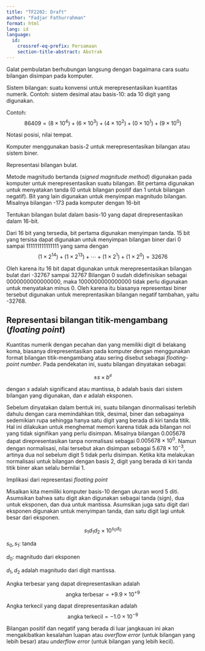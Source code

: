 ```yaml
---
title: "TF2202: Draft"
author: "Fadjar Fathurrahman"
format: html
lang: id
language:
  id:
    crossref-eq-prefix: Persamaan
    section-title-abstract: Abstrak
---
```


Galat pembulatan berhubungan langsung dengan bagaimana cara suatu bilangan
disimpan pada komputer.

Sistem bilangan: suatu konvensi untuk merepresentasikan
kuantitas numerik. Contoh: sistem desimal atau basis-10: ada 10 digit
yang digunakan.

Contoh:
$$
86409 = (8 \times 10^4) + (6 \times 10^3) + (4 \times 10^2) + (0 \times 10^1) +
(9\times 10^0)
$$

Notasi posisi, nilai tempat.

Komputer menggunakan basis-2 untuk merepresentasikan bilangan atau sistem biner.


Representasi bilangan bulat.

Metode magnitudo bertanda (*signed magnitude method*) digunakan pada komputer
untuk merepresentasikan suatu bilangan. Bit pertama digunakan untuk menyatakan tanda
(0 untuk bilangan positif dan 1 untuk bilangan negatif).
Bit yang lain digunakan untuk menyimpan magnitudo bilangan.
Misalnya bilangan -173 pada komputer dengan 16-bit

Tentukan bilangan bulat dalam basis-10 yang dapat direpresentasikan dalam
16-bit.

Dari 16 bit yang tersedia, bit pertama digunakan menyimpan tanda.
15 bit yang tersisa dapat digunakan untuk menyimpan bilangan biner
dari 0 sampai 111111111111111 yang sama dengan
$$
(1 \times 2^{14}) + (1 \times 2^{13}) + \cdots + (1 \times 2^{1}) +
(1 \times 2^{0}) = 32676
$$

Oleh karena itu 16 bit dapat digunakan untuk merepresentasikan bilangan bulat
dari -32767 sampai 32767
Bilangan 0 sudah didefinisikan sebagai 0000000000000000, maka
1000000000000000 tidak perlu digunakan untuk menyatakan minus 0. Oleh karena itu
biasanya representasi biner tersebut digunakan untuk mereprentasikan bilangan
negatif tambahan, yaitu -32768.

## Representasi bilangan titik-mengambang (*floating point*)

Kuantitas numerik dengan pecahan dan yang memiliki digit di belakang koma, biasanya direpresentasikan
pada komputer dengan menggunakan format bilangan titik-mengambang atau sering disebut sebagai
*floating-point number*. Pada pendekatan ini, suatu bilangan dinyatakan sebagai:

$$
\pm s \times b^{e}
$$

dengan $s$ adalah significand atau mantissa, $b$ adalah basis dari sistem
bilangan yang digunakan, dan $e$ adalah eksponen.

Sebelum dinyatakan dalam bentuk ini, suatu bilangan dinormalisasi terlebih dahulu dengan cara
memindahkan titik, desimal, biner dan sebagainya sedemikian rupa sehingga hanya satu digit
yang berada di kiri tanda titik. Hal ini dilakukan untuk menghemat memori karena tidak ada
bilangan nol yang tidak signifikan yang perlu disimpan.
Misalnya bilangan 0.005678 dapat direpresentasikan tanpa normalisasi sebagai
$0.005678 \times 10^{0}$. Namun dengan normalisasi, nilai tersebut akan disimpan
sebagai $5.678 \times 10^{-3}$, artinya dua nol sebelum digit 5 tidak perlu disimpan.
Ketika kita melakukan normalisasi untuk bilangan dengan basis 2, digit yang berada di kiri tanda
titik biner akan selalu bernilai 1.

Implikasi dari representasi *floating point*

Misalkan kita memiliki komputer basis-10 dengan ukuran word 5 diti. Asumsikan bahwa satu digit
akan digunakan sebagai tanda (sign), dua untuk eksponen, dan dua untuk mantissa.
Asumsikan juga satu digit dari eksponen digunakan untuk menyimpan tanda, dan satu digit lagi
untuk besar dari eksponen.

$$
s_1 d_1 d_2 \times 10^{s_0 d_0}
$$

$s_0, s_1$: tanda

$d_0$: magnitudo dari eksponen

$d_1, d_2$ adalah magnitudo dari digit mantissa.

Angka terbesar yang dapat direpresentasikan adalah
$$
\text{angka terbesar} = +9.9 \times 10^{+9}
$$

Angka terkecil yang dapat direpresentasikan adalah
$$
\text{angka terkecil} = -1.0 \times 10^{-9}
$$


Bilangan positif dan negatif yang berada di luar jangkauan ini akan mengakibatkan
kesalahan luapan atau *overflow error* (untuk bilangan yang lebih besar) atau
*underflow error* (untuk bilangan yang lebih kecil).


